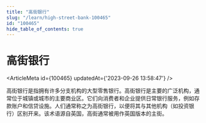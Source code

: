 ```yaml
---
title: "高街银行"
slug: "/learn/high-street-bank-100465"
id: "100465"
hide_table_of_contents: true
---
```



# 高街银行

<ArticleMeta id={100465} updatedAt={'2023-09-26 13:58:47'} />
<div className='border-solid border-b border-t-0 my-4 border-[var(--ifm-color-gray-300)]' />

高街银行是指拥有许多分支机构的大型零售银行。高街银行是主要的广泛机构，通常位于城镇或城市的主要商业区。它们向消费者和企业提供日常银行服务，例如存款账户和信贷设施。人们通常称之为高街银行，以便将其与其他机构（如投资银行）区别开来。该术语源自英国，高街通常被用作英国版本的主街。
